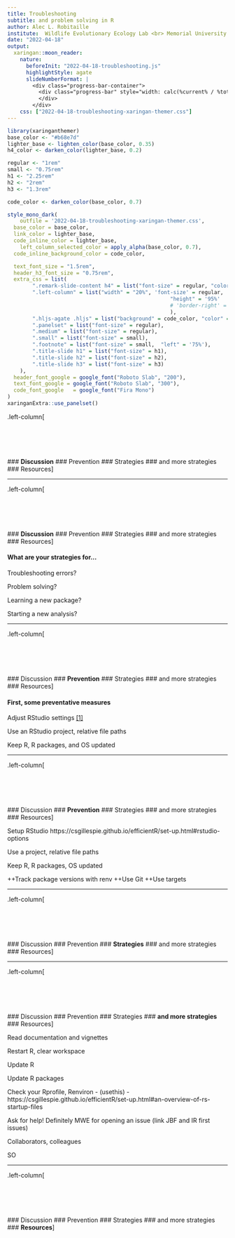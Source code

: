 ```yaml
---
title: Troubleshooting
subtitle: and problem solving in R
author: Alec L. Robitaille
institute:  Wildlife Evolutionary Ecology Lab <br> Memorial University
date: "2022-04-18"
output: 
  xaringan::moon_reader:
    nature:
      beforeInit: "2022-04-18-troubleshooting.js"
      highlightStyle: agate
      slideNumberFormat: |
        <div class="progress-bar-container">
          <div class="progress-bar" style="width: calc(%current% / %total% * 100%);">
          </div>
        </div>
    css: ["2022-04-18-troubleshooting-xaringan-themer.css"]
---
```


```r
library(xaringanthemer)
base_color <- "#b68e7d"
lighter_base <- lighten_color(base_color, 0.35)
h4_color <- darken_color(lighter_base, 0.2)

regular <- "1rem"
small <- "0.75rem"
h1 <- "2.25rem"
h2 <- "2rem"
h3 <- "1.3rem"

code_color <- darken_color(base_color, 0.7)

style_mono_dark(
	outfile = '2022-04-18-troubleshooting-xaringan-themer.css',
  base_color = base_color,
  link_color = lighter_base,
  code_inline_color = lighter_base,
	left_column_selected_color = apply_alpha(base_color, 0.7),
  code_inline_background_color = code_color,

  text_font_size = "1.5rem",
  header_h3_font_size = "0.75rem",
  extra_css = list(
		".remark-slide-content h4" = list("font-size" = regular, "color" = h4_color),
		".left-column" = list("width" = "20%", 'font-size' = regular,
													"height" = '95%'
													# 'border-right' = '0.1px solid var(--link-color)'
													),
		".hljs-agate .hljs" = list("background" = code_color, "color" = lighter_base),
		".panelset" = list("font-size" = regular),
		".medium" = list("font-size" = regular),
		".small" = list("font-size" = small),
		".footnote" = list("font-size" = small,  "left" = '75%'),
		".title-slide h1" = list("font-size" = h1),
		".title-slide h2" = list("font-size" = h2),
		".title-slide h3" = list("font-size" = h3)
	),
  header_font_google = google_font("Roboto Slab", "200"),
  text_font_google = google_font("Roboto Slab", "300"),
  code_font_google   = google_font("Fira Mono")
)
xaringanExtra::use_panelset()
```






.left-column[
<br><br><br><br><br><br>
### **Discussion**
### Prevention
### Strategies
### and more strategies
### Resources
]


---

.left-column[
<br><br><br><br><br><br>
### **Discussion**
### Prevention
### Strategies
### and more strategies
### Resources
]


#### What are your strategies for...


Troubleshooting errors?

Problem solving?

Learning a new package?

Starting a new analysis?



---

.left-column[
<br><br><br><br><br><br>
### Discussion
### **Prevention**
### Strategies
### and more strategies
### Resources
]

#### First, some preventative measures

Adjust RStudio settings [[1]](https://csgillespie.github.io/efficientR/set-up.html#rstudio-options)

Use an RStudio project, relative file paths

Keep R, R packages, and OS updated


---

.left-column[
<br><br><br><br><br><br>
### Discussion
### **Prevention**
### Strategies
### and more strategies
### Resources
]


Setup
RStudio https://csgillespie.github.io/efficientR/set-up.html#rstudio-options 

Use a project, relative file paths

Keep R, R packages, OS updated

++Track package versions with renv
++Use Git
++Use targets

---


.left-column[
<br><br><br><br><br><br>
### Discussion
### Prevention
### **Strategies**
### and more strategies
### Resources
]

---

.left-column[
<br><br><br><br><br><br>
### Discussion
### Prevention
### Strategies
### **and more strategies**
### Resources
]

Read documentation and vignettes

Restart R, clear workspace

Update R 

Update R packages

Check your Rprofile, Renviron 
- (usethis) 
- https://csgillespie.github.io/efficientR/set-up.html#an-overview-of-rs-startup-files

Ask for help! 
Definitely MWE for opening an issue
(link JBF and IR first issues)

Collaborators, colleagues

SO


---

.left-column[
<br><br><br><br><br><br>
### Discussion
### Prevention
### Strategies
### and more strategies
### **Resources**
]
